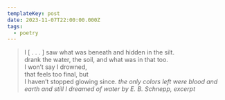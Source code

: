 ```yaml
---
templateKey: post
date: 2023-11-07T22:00:00.000Z
tags:
  - poetry
---
```

> I  [ . . . ] saw what was beneath and hidden in the silt.<br/>
> drank the water, the soil, and what was in that too.<br/>
> I won’t say I drowned,<br/>
> that feels too final, but<br/>
> I haven’t stopped glowing since.
> <cite><i>the only colors left were blood and earth and still I dreamed of water</i> by E. B. Schnepp, excerpt</cite>
